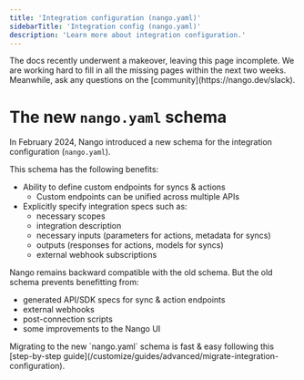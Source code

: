 ```yaml
---
title: 'Integration configuration (nango.yaml)'
sidebarTitle: 'Integration config (nango.yaml)'
description: 'Learn more about integration configuration.'
---
```


<Info>
The docs recently underwent a makeover, leaving this page incomplete. We are working hard to fill in all the missing pages within the next two weeks. Meanwhile, ask any questions on the [community](https://nango.dev/slack).
</Info>

# The new `nango.yaml` schema

In February 2024, Nango introduced a new schema for the integration configuration (`nango.yaml`). 

This schema has the following benefits: 
- Ability to define custom endpoints for syncs & actions
    - Custom endpoints can be unified across multiple APIs
- Explicitly specify integration specs such as:
    - necessary scopes
    - integration description
    - necessary inputs (parameters for actions, metadata for syncs)
    - outputs (responses for actions, models for syncs)
    - external webhook subscriptions

Nango remains backward compatible with the old schema. But the old schema prevents benefitting from: 
- generated API/SDK specs for sync & action endpoints
- external webhooks
- post-connection scripts
- some improvements to the Nango UI

<Tip>
Migrating to the new `nango.yaml` schema is fast & easy following this [step-by-step guide](/customize/guides/advanced/migrate-integration-configuration).
</Tip>